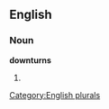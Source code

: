 
==English==

===Noun===
'''downturns'''

# {{plural of|[[downturn]]}}

[[Category:English plurals]]